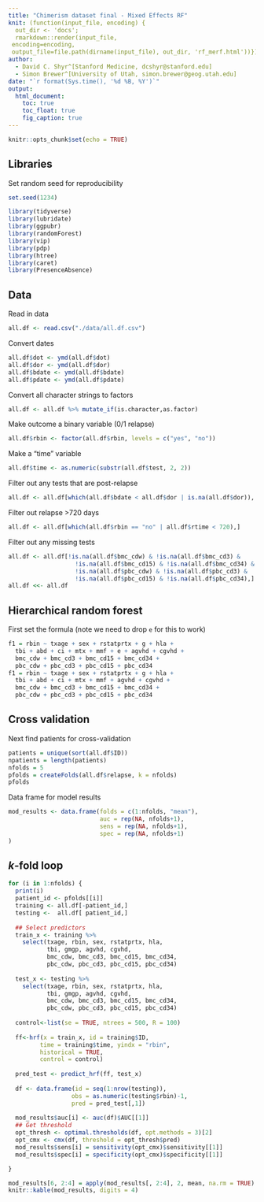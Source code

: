 ```yaml
---
title: "Chimerism dataset final - Mixed Effects RF"
knit: (function(input_file, encoding) {
  out_dir <- 'docs';
  rmarkdown::render(input_file,
 encoding=encoding,
 output_file=file.path(dirname(input_file), out_dir, 'rf_merf.html'))})
author:
  - David C. Shyr^[Stanford Medicine, dcshyr@stanford.edu]
  - Simon Brewer^[University of Utah, simon.brewer@geog.utah.edu]
date: "`r format(Sys.time(), '%d %B, %Y')`"
output:
  html_document:
    toc: true
    toc_float: true
    fig_caption: true
---
```


```r
knitr::opts_chunk$set(echo = TRUE)
```

## Libraries

Set random seed for reproducibility
```r
set.seed(1234)
```

```r
library(tidyverse)
library(lubridate)
library(ggpubr)
library(randomForest)
library(vip)
library(pdp)
library(htree)
library(caret)
library(PresenceAbsence)
```

## Data

Read in data
```r
all.df <- read.csv("./data/all.df.csv")
```

Convert dates
```r
all.df$dot <- ymd(all.df$dot)
all.df$dor <- ymd(all.df$dor)
all.df$bdate <- ymd(all.df$bdate)
all.df$pdate <- ymd(all.df$pdate)
```

Convert all character strings to factors
```r
all.df <- all.df %>% mutate_if(is.character,as.factor)
```

Make outcome a binary variable (0/1 relapse)
```r
all.df$rbin <- factor(all.df$rbin, levels = c("yes", "no"))
```

Make a "time" variable
```r
all.df$time <- as.numeric(substr(all.df$test, 2, 2))
```

Filter out any tests that are post-relapse
```r
all.df <- all.df[which(all.df$bdate < all.df$dor | is.na(all.df$dor)), ]
```

Filter out relapse >720 days
```r
all.df <- all.df[which(all.df$rbin == "no" | all.df$rtime < 720),]
```

Filter out any missing tests
```r
all.df <- all.df[!is.na(all.df$bmc_cdw) & !is.na(all.df$bmc_cd3) & 
                   !is.na(all.df$bmc_cd15) & !is.na(all.df$bmc_cd34) &
                   !is.na(all.df$pbc_cdw) & !is.na(all.df$pbc_cd3) & 
                   !is.na(all.df$pbc_cd15) & !is.na(all.df$pbc_cd34),]
all.df <<- all.df
```

## Hierarchical random forest

First set the formula (note we need to drop `e` for this to work)
```r
f1 = rbin ~ txage + sex + rstatprtx + g + hla + 
  tbi + abd + ci + mtx + mmf + e + agvhd + cgvhd +
  bmc_cdw + bmc_cd3 + bmc_cd15 + bmc_cd34 + 
  pbc_cdw + pbc_cd3 + pbc_cd15 + pbc_cd34
f1 = rbin ~ txage + sex + rstatprtx + g + hla + 
  tbi + abd + ci + mtx + mmf + agvhd + cgvhd +
  bmc_cdw + bmc_cd3 + bmc_cd15 + bmc_cd34 + 
  pbc_cdw + pbc_cd3 + pbc_cd15 + pbc_cd34
```

## Cross validation

Next find patients for cross-validation

```r
patients = unique(sort(all.df$ID))
npatients = length(patients)
nfolds = 5
pfolds = createFolds(all.df$relapse, k = nfolds)
pfolds
```

Data frame for model results

```r
mod_results <- data.frame(folds = c(1:nfolds, "mean"),
                          auc = rep(NA, nfolds+1),
                          sens = rep(NA, nfolds+1),
                          spec = rep(NA, nfolds+1)
)
```

## $k$-fold loop

```r
for (i in 1:nfolds) {
  print(i)
  patient_id <- pfolds[[i]]
  training <- all.df[-patient_id,]
  testing <-  all.df[ patient_id,]
  
  ## Select predictors
  train_x <- training %>% 
    select(txage, rbin, sex, rstatprtx, hla, 
           tbi, gmgp, agvhd, cgvhd, 
           bmc_cdw, bmc_cd3, bmc_cd15, bmc_cd34,
           pbc_cdw, pbc_cd3, pbc_cd15, pbc_cd34)
  
  test_x <- testing %>% 
    select(txage, rbin, sex, rstatprtx, hla, 
           tbi, gmgp, agvhd, cgvhd, 
           bmc_cdw, bmc_cd3, bmc_cd15, bmc_cd34,
           pbc_cdw, pbc_cd3, pbc_cd15, pbc_cd34)
  
  control<-list(se = TRUE, ntrees = 500, R = 100)
  
  ff<-hrf(x = train_x, id = training$ID,
         time = training$time, yindx = "rbin",
         historical = TRUE,
         control = control)
  
  pred_test <- predict_hrf(ff, test_x)
  
  df <- data.frame(id = seq(1:nrow(testing)),
                  obs = as.numeric(testing$rbin)-1,
                  pred = pred_test[,1])
  
  mod_results$auc[i] <- auc(df)$AUC[[1]]
  ## Get threshold
  opt_thresh <- optimal.thresholds(df, opt.methods = 3)[2]
  opt_cmx <- cmx(df, threshold = opt_thresh$pred)
  mod_results$sens[i] = sensitivity(opt_cmx)$sensitivity[[1]]
  mod_results$spec[i] = specificity(opt_cmx)$specificity[[1]]

}
```

```r
mod_results[6, 2:4] = apply(mod_results[, 2:4], 2, mean, na.rm = TRUE)
knitr::kable(mod_results, digits = 4)
```
